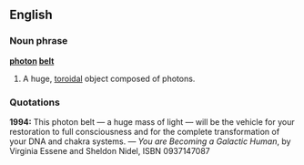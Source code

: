 ==English==

===Noun phrase===
'''[[photon]] [[belt]]'''

# {{pseudoscience}} A huge, [[toroidal]] object composed of photons.

===Quotations===
'''1994:''' This photon belt &mdash; a huge mass of light &mdash; will be the vehicle for your restoration to full consciousness and for the complete transformation of your DNA and chakra systems.  &mdash; ''You are Becoming a Galactic Human'', by Virginia Essene and Sheldon Nidel, ISBN 0937147087
{{Rfd}}